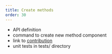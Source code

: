 ```yaml
---
title: Create methods
order: 30
---
```


* API definition
* command to create new method component
* link to [contribution](../contribute/add_a_method.qmd)
* unit tests in tests/ directory